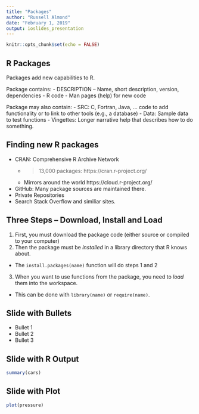 ```yaml
---
title: "Packages"
author: "Russell Almond"
date: "February 1, 2019"
output: ioslides_presentation
---
```


```r
knitr::opts_chunk$set(echo = FALSE)
```

## R Packages

Packages add new capabilities to R.

Package contains:
- DESCRIPTION -- Name, short description, version, dependencies
- R code 
- Man pages (help) for new code

Package may also contain:
- SRC:  C, Fortran, Java, ... code to add functionality or to link to other tools (e.g., a database)
- Data:  Sample data to test functions
- Vingettes:  Longer narrative help that describes how to do something.

## Finding new R packages

- CRAN: Comprehensive R Archive Network
  + >13,000 packages:  https://cran.r-project.org/
  + Mirrors around the world https://cloud.r-project.org/
- GitHub:  Many package sources are maintained there.
- Private Repositories
- Search Stack Overflow and similiar sites.

## Three Steps -- Download, Install and Load

1. First, you must download the package code (either source or compiled to your computer)
2. Then the package must be _installed_ in a library directory that R knows about.  
  + The `install.packages(name)` function will do steps 1 and 2
3. When you want to use functions from the package, you need to _load_ them into the workspace.  
  + This can be done with `library(name)` or `require(name)`.


## Slide with Bullets

- Bullet 1
- Bullet 2
- Bullet 3

## Slide with R Output

```r
summary(cars)
```

## Slide with Plot

```r
plot(pressure)
```

